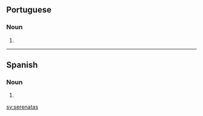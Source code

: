 ==Portuguese==

===Noun===
{{head|pt}} {{g|f-p}}

# {{pt-noun form of|serenata|onlyf|pl}}

----

==Spanish==

===Noun===
{{head|es|noun form|g=f-p}}

# {{plural of|serenata|lang=es}}

[[sv:serenatas]]